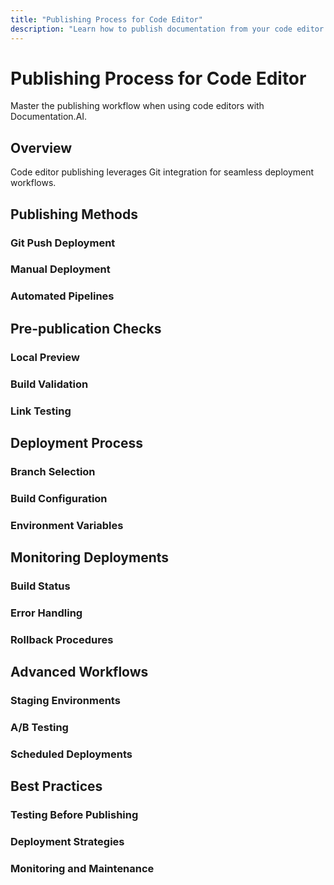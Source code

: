 ```yaml
---
title: "Publishing Process for Code Editor"
description: "Learn how to publish documentation from your code editor to Documentation.AI"
---
```


# Publishing Process for Code Editor

Master the publishing workflow when using code editors with Documentation.AI.

## Overview

Code editor publishing leverages Git integration for seamless deployment workflows.

## Publishing Methods

### Git Push Deployment

### Manual Deployment

### Automated Pipelines

## Pre-publication Checks

### Local Preview

### Build Validation

### Link Testing

## Deployment Process

### Branch Selection

### Build Configuration

### Environment Variables

## Monitoring Deployments

### Build Status

### Error Handling

### Rollback Procedures

## Advanced Workflows

### Staging Environments

### A/B Testing

### Scheduled Deployments

## Best Practices

### Testing Before Publishing

### Deployment Strategies

### Monitoring and Maintenance
